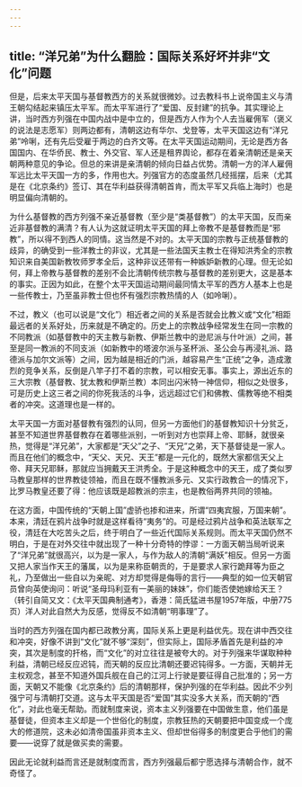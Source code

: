 ```yaml
---
---
---
```

title: “洋兄弟”为什么翻脸：国际关系好坏并非“文化”问题
---



但是，后来太平天国与基督教西方的关系就很微妙。过去教科书上说帝国主义与清王朝勾结起来镇压太平军。而太平军进行了“爱国、反封建”的抗争。其实理论上讲，当时西方列强在中国内战中是中立的，但是西方人作为个人去当雇佣军（褒义的说法是志愿军）则两边都有，清朝这边有华尔、戈登等，太平天国这边有“洋兄弟”呤唎，还有先后受雇于两边的白齐文等。在太平天国运动期间，无论是西方各国国内、在华侨民、教士、外交官、军人还是租界舆论，都存在着亲清朝还是亲天朝两种意见的争论。但总的来讲是亲清朝的倾向日益占优势。清朝一方的洋人雇佣军远比太平天国一方的多，作用也大。列强官方的态度虽然几经摇摆，后来（尤其是在《北京条约》签订、其在华利益获得清朝首肯，而太平军又兵临上海时）也是明显偏向清朝的。

为什么基督教的西方列强不亲近基督教（至少是“类基督教”）的太平天国，反而亲近非基督教的满清？有人认为这就证明太平天国的拜上帝教不是基督教而是“邪教”，所以得不到西人的同情。这当然是不对的。太平天国的宗教与正统基督教的歧异，的确受到一些洋教士的非议，尤其是一些法国天主教士在得知洪秀全的宗教知识来自美国新教牧师罗孝全后，这种非议还带有一种嫉妒新教的心理。但无论如何，拜上帝教与基督教的差别不会比清朝传统宗教与基督教的差别更大，这是基本的事实。正因为如此，在整个太平天国运动期间最同情太平军的西方人基本上也是一些传教士，乃至虽非教士但也怀有强烈宗教热情的人（如呤唎）。

不过，教义（也可以说是“文化”）相近者之间的关系是否就会比教义或“文化”相距最远者的关系好处，历来就是不确定的。历史上的宗教战争经常发生在同一宗教的不同教派（如基督教中的天主教与新教、伊斯兰教中的逊尼派与什叶派）之间，甚至是同一教派的不同支派（如新教中的塔波尔派与圣杯派、圣公会与再浸礼派、路德派与加尔文派等）之间，因为越是相近的门派，越容易产生“正统”之争，造成激烈的竞争关系，反倒是八竿子打不着的宗教，可以相安无事。事实上，源出近东的三大宗教（基督教、犹太教和伊斯兰教）本同出闪米特一神信仰，相似之处很多，可是历史上这三者之间的你死我活的斗争，远远超过它们和佛教、儒教等绝不相类者的冲突。这道理也是一样的。

太平天国一方面对基督教有强烈的认同，但另一方面他们的基督教知识十分贫乏，甚至不知道世界基督教存在着哪些派别，一听到对方也崇拜上帝、耶稣，就很亲热，觉得是“洋兄弟”，大家都是“天父”之子、“天兄”之弟，天下基督徒是一家人。而且在他们的概念中，“天父、天兄、天王”都是一元化的，既然大家都信天父上帝、拜天兄耶稣，那就应当拥戴天王洪秀全。于是这种概念中的天王，成了类似罗马教皇那样的世界教徒领袖，而且在既不懂教派多元、又实行政教合一的情况下，比罗马教皇还要了得：他应该既是超教派的宗主，也是教俗两界共同的领袖。

在这方面，中国传统的“天朝上国”虚骄也掺和进来，所谓“四夷宾服，万国来朝”。本来，清廷在鸦片战争时就是这样看待“夷务”的。可是经过鸦片战争和英法联军之役，清廷在大吃苦头之后，终于明白了一些近代国际关系规则。而太平天国仍然不明白，于是在对外交往中就出现了一种十分奇特的悖谬：一方面天朝当局听说来了“洋兄弟”就很高兴，以为是一家人，与作为敌人的清朝“满妖”相反。但另一方面又把人家当作天王的藩属，以为是来称臣朝贡的，于是要求人家行跪拜等为臣之礼，乃至做出一些自以为亲昵、对方却觉得是侮辱的言行——典型的如一位天朝官员曾向英使询问：听说“圣母玛利亚有一美丽的妹妹”，你们能否使她嫁给天王？（转引自简又文：《太平天国典制通考》，香港：简氏猛进书屋1957年版，中册775页）洋人对此自然大为反感，觉得反不如清朝“明事理”了。

当时的西方列强在国内都已政教分离，国际关系上更是利益优先。现在讲中西交往和冲突，好像不讲到“文化”就不够“深刻”，但实际上，国际矛盾首先是利益的冲突，其次是制度的扞格，而“文化”的对立往往是被夸大的。对于列强来华谋取种种利益，清朝已经反应迟钝，而天朝的反应比清朝还要迟钝得多。一方面，天朝并无主权观念，甚至不知道外国兵舰在自己的江河上行驶是要征得自己批准的；另一方面，天朝又不能像《北京条约》后的清朝那样，保护列强的在华利益。因此不少列强宁可与清朝打交道。这与太平天国是否“爱国”其实没多大关系，而天朝的“西化”，对此也毫无帮助。而就制度来说，资本主义列强要在中国做生意，他们虽是基督徒，但资本主义却是一个世俗化的制度，宗教狂热的天朝要把中国变成一个庞大的修道院，这未必如清帝国虽非资本主义、但却世俗得多的制度更合乎他们的需要——说穿了就是做买卖的需要。

因此无论就利益而言还是就制度而言，西方列强最后都宁愿选择与清朝合作，就不奇怪了。